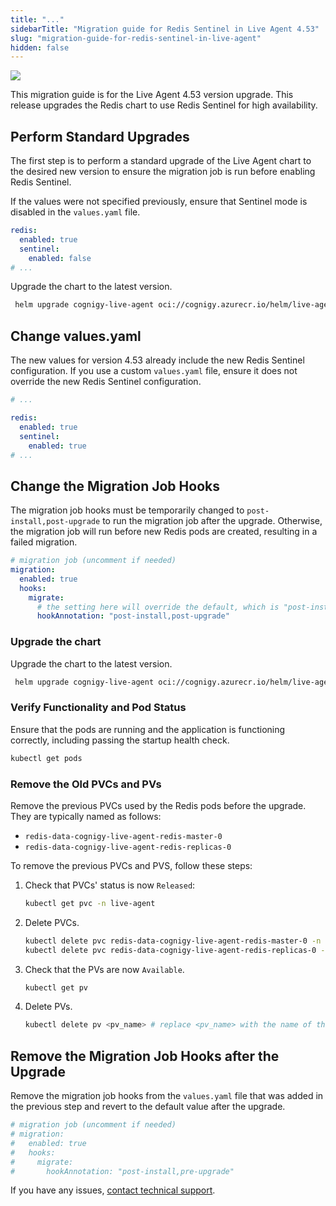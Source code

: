 ```yaml
---
title: "..."
sidebarTitle: "Migration guide for Redis Sentinel in Live Agent 4.53"
slug: "migration-guide-for-redis-sentinel-in-live-agent"
hidden: false
---
```


<a href="/release-notes/4.53"><img noZoom src="https://img.shields.io/badge/Added in-v4.53-blue.svg" /></a>


This migration guide is for the Live Agent 4.53 version upgrade. This release upgrades the Redis chart to use Redis Sentinel for high availability.

## Perform Standard Upgrades

The first step is to perform a standard upgrade of the Live Agent chart to the desired new version to ensure the migration job is run before enabling Redis Sentinel.

If the values were not specified previously, ensure that Sentinel mode is disabled in the `values.yaml` file.

```yaml
redis:
  enabled: true
  sentinel:
    enabled: false
# ...
```

Upgrade the chart to the latest version.

```bash
 helm upgrade cognigy-live-agent oci://cognigy.azurecr.io/helm/live-agent --version X.X.X --namespace live-agent -f custom-values.yaml
```

## Change values.yaml

The new values for version 4.53 already include the new Redis Sentinel configuration. If you use a custom `values.yaml` file, ensure it does not override the new Redis Sentinel configuration.

```yaml
# ...

redis:
  enabled: true
  sentinel:
    enabled: true
# ...
```

## Change the Migration Job Hooks

The migration job hooks must be temporarily changed to `post-install,post-upgrade` to run the migration job after the upgrade. Otherwise, the migration job will run before new Redis pods are created, resulting in a failed migration.

```yaml
# migration job (uncomment if needed)
migration:
  enabled: true
  hooks:
    migrate:
      # the setting here will override the default, which is "post-install,pre-upgrade"
      hookAnnotation: "post-install,post-upgrade"
```

### Upgrade the chart

Upgrade the chart to the latest version.

```bash
 helm upgrade cognigy-live-agent oci://cognigy.azurecr.io/helm/live-agent --version X.X.X --namespace live-agent -f custom-values.yaml
```

### Verify Functionality and Pod Status

Ensure that the pods are running and the application is functioning correctly, including passing the startup health check.

```bash
kubectl get pods
```

### Remove the Old PVCs and PVs

Remove the previous PVCs used by the Redis pods before the upgrade. They are typically named as follows:

- `redis-data-cognigy-live-agent-redis-master-0`
- `redis-data-cognigy-live-agent-redis-replicas-0`

To remove the previous PVCs and PVS, follow these steps:

1. Check that PVCs' status is now `Released`:
   ```bash
   kubectl get pvc -n live-agent
   ```
2. Delete PVCs.
   ```bash
   kubectl delete pvc redis-data-cognigy-live-agent-redis-master-0 -n live-agent
   kubectl delete pvc redis-data-cognigy-live-agent-redis-replicas-0 -n live-agent
   ```
3. Check that the PVs are now `Available`.
   ```bash
   kubectl get pv
   ```
4. Delete PVs.
   ```bash
   kubectl delete pv <pv_name> # replace <pv_name> with the name of the PV associated with the deleted PVCs
   ```

## Remove the Migration Job Hooks after the Upgrade

Remove the migration job hooks from the `values.yaml` file that was added in the previous step and revert to the default value after the upgrade.

```yaml
# migration job (uncomment if needed)
# migration:
#   enabled: true
#   hooks:
#     migrate:
#       hookAnnotation: "post-install,pre-upgrade"
```

If you have any issues, [contact technical support](https://support.cognigy.com/hc/en-us/requests/new?).
